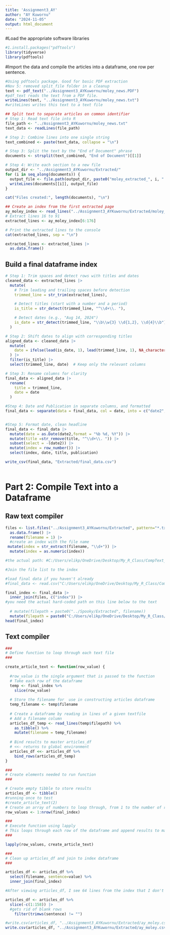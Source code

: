 ```yaml
---
title: 'Assignment3_AY'
author: "AY Kuwornu"
date: "2024-11-05"
output: html_document
---
```


#Load the appropriate software libraries
```r
#1.install.packages("pdftools")
library(tidyverse)
library(pdftools)
```

#Import the data and compile the articles into a dataframe, one row per sentence.
```r
#Using pdftools package. Good for basic PDF extraction
#Nov 5: removed split_file folder in a cleanup
text <- pdf_text("../Assignment3_AYKuwornu/moley_news.PDF")
#pdf_text reads the text from a PDF file.
writeLines(text, "../Assignment3_AYKuwornu/moley_news.txt")
#writeLines writes this text to a text file

## Split text to separate articles on common identifier
# Step 1: Read text file into R
file_path <- "../Assignment3_AYKuwornu/moley_news.txt"
text_data <- readLines(file_path)

# Step 2: Combine lines into one single string
text_combined <- paste(text_data, collapse = "\n")

# Step 3: Split the text by the "End of Document" phrase
documents <- strsplit(text_combined, "End of Document")[[1]]

# Step 4: Write each section to a new file
output_dir <- "../Assignment3_AYKuwornu/Extracted/"
for (i in seq_along(documents)) {
  output_file <- file.path(output_dir, paste0("moley_extracted_", i, ".txt"))
  writeLines(documents[[i]], output_file)
}

cat("Files created:", length(documents), "\n")
```
```r
## Create an index from the first extracted page
ay_moley_index <- read_lines("../Assignment3_AYKuwornu/Extracted/moley_extracted_1.txt")
# Extract lines 16 to 91
extracted_lines <- ay_moley_index[6:176]

# Print the extracted lines to the console
cat(extracted_lines, sep = "\n")

extracted_lines <- extracted_lines |> 
  as.data.frame() 

```
## Build a final dataframe index

```r
# Step 1: Trim spaces and detect rows with titles and dates
cleaned_data <- extracted_lines |>
  mutate(
    # Trim leading and trailing spaces before detection
    trimmed_line = str_trim(extracted_lines),  

    # Detect titles (start with a number and a period)
    is_title = str_detect(trimmed_line, "^\\d+\\. "),  

    # Detect dates (e.g., "Aug 14, 2024")
    is_date = str_detect(trimmed_line, "\\b\\w{3} \\d{1,2}, \\d{4}\\b")
  )

# Step 2: Shift dates to align with corresponding titles
aligned_data <- cleaned_data |>
  mutate(
    date = ifelse(lead(is_date, 1), lead(trimmed_line, 1), NA_character_)  # Shift date to title's row
  ) |>
  filter(is_title) |>
  select(trimmed_line, date)  # Keep only the relevant columns

# Step 3: Rename columns for clarity
final_data <- aligned_data |>
  rename(
    title = trimmed_line,
    date = date
  )

#Step 4: Date and Publication in separate columns, and formatted
final_data <- separate(data = final_data, col = date, into = c("date2", "publication"), sep = "  ", extra = "merge", fill = "right")


#Step 5: Format date, clean headline
final_data <- final_data |> 
  mutate(date = as.Date(date2,format = "%b %d, %Y")) |> 
  mutate(title =str_remove(title, "^\\d+\\. ")) |> 
  subset(select = -(date2)) |> 
  mutate(index = row_number()) |> 
  select(index, date, title, publication)

write_csv(final_data, "Extracted/final_data.csv")
  
```

# Part 2: Compile Text into a Dataframe

## Raw text compiler 
```r

files <- list.files("../Assignment3_AYKuwornu/Extracted", pattern="*.txt") %>% 
  as.data.frame() |> 
  rename(filename = 1) |> 
  #create an index with the file name
 mutate(index = str_extract(filename, "\\d+")) |> 
  mutate(index = as.numeric(index))

#the actual path: #C:/Users/elikp/OneDrive/Desktop/My_R_Class/CompText_Jour/Assignment3_AYKuwornu/Extracted

#Join the file list to the index

#load final data if you haven't already
#final_data <- read.csv("C:/Users/elikp/OneDrive/Desktop/My_R_Class/CompText_Jour/Assignment3_AYKuwornu/Extracted/final_data.csv")

final_index <- final_data |> 
  inner_join(files, c("index")) |> 
#you need the actual hard-coded path on this line below to the text
  
  # mutate(filepath = paste0("../Spooky/Extracted", filename))
  mutate(filepath = paste0("C:/Users/elikp/OneDrive/Desktop/My_R_Class/CompText_Jour/Assignment3_AYKuwornu/Extracted/", filename))
head(final_index)
```

## Text compiler
```r
###
# Define function to loop through each text file 
###

create_article_text <- function(row_value) {
  
  #row_value is the single argument that is passed to the function
  # Take each row of the dataframe
  temp <- final_index %>%
    slice(row_value)
  
  # Store the filename for  use in constructing articles dataframe
  temp_filename <- temp$filename
  
  # Create a dataframe by reading in lines of a given textfile
  # Add a filename column 
  articles_df_temp <- read_lines(temp$filepath) %>%
    as_tibble() %>%
    mutate(filename = temp_filename)
  
  # Bind results to master articles_df
  # <<- returns to global environment
  articles_df <<- articles_df %>%
    bind_rows(articles_df_temp)
}

###
# Create elements needed to run function
###

# Create empty tibble to store results
articles_df <- tibble()
#running once to test
#create_article_text(2) 
# Create an array of numbers to loop through, from 1 to the number of rows in our index dataframe 
row_values <- 1:nrow(final_index)

###
# Execute function using lapply
# This loops through each row of the dataframe and append results to master file
###

lapply(row_values, create_article_text)

###
# Clean up articles_df and join to index dataframe
###

articles_df <- articles_df %>%
  select(filename, sentence=value) %>%
  inner_join(final_index)

#After viewing articles_df, I see 64 lines from the index that I don't need. Cutting them 

articles_df <- articles_df %>%
  slice(-c(1:158)) |> 
  #gets rid of blank rows
    filter(trimws(sentence) != "") 

#write.csv(articles_df, "../Assignment3_AYKuwornu/Extracted/ay_moley.csv)
write.csv(articles_df, "../Assignment3_AYKuwornu/Extracted/ay_moley.csv")

```
